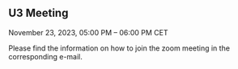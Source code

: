 ## U3 Meeting {.unnumbered}

November 23, 2023, 05:00 PM -- 06:00 PM CET

Please find the information on how to join the zoom meeting in the corresponding e-mail.